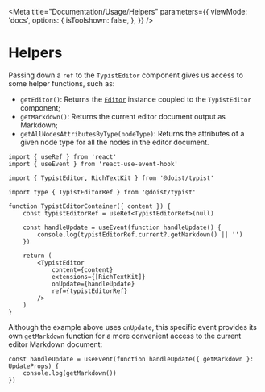 
<Meta
    title="Documentation/Usage/Helpers"
    parameters={{
        viewMode: 'docs',
        options: {
            isToolshown: false,
        },
    }}
/>

# Helpers

Passing down a `ref` to the `TypistEditor` component gives us access to some helper functions, such as:

-   `getEditor()`: Returns the [`Editor`](https://tiptap.dev/api/editor) instance coupled to the `TypistEditor` component;
-   `getMarkdown()`: Returns the current editor document output as Markdown;
-   `getAllNodesAttributesByType(nodeType)`: Returns the attributes of a given node type for all the nodes in the editor document.

```tsx
import { useRef } from 'react'
import { useEvent } from 'react-use-event-hook'

import { TypistEditor, RichTextKit } from '@doist/typist'

import type { TypistEditorRef } from '@doist/typist'

function TypistEditorContainer({ content }) {
    const typistEditorRef = useRef<TypistEditorRef>(null)

    const handleUpdate = useEvent(function handleUpdate() {
        console.log(typistEditorRef.current?.getMarkdown() || '')
    })

    return (
        <TypistEditor
            content={content}
            extensions={[RichTextKit]}
            onUpdate={handleUpdate}
            ref={typistEditorRef}
        />
    )
}
```

Although the example above uses `onUpdate`, this specific event provides its own `getMarkdown` function for a more convenient access to the current editor Markdown document:

```tsx
const handleUpdate = useEvent(function handleUpdate({ getMarkdown }: UpdateProps) {
    console.log(getMarkdown())
})
```

